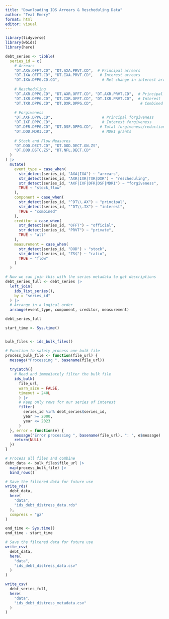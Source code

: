 ```yaml
---
title: "Downloading IDS Arrears & Rescheduling Data"
author: "Teal Emery"
format: html
editor: visual
---
```


```r
library(tidyverse)
library(wbids)
library(here)
```

```r
debt_series <- tibble(
  series_id = c(
    # Arrears
    "DT.AXA.OFFT.CD", "DT.AXA.PRVT.CD",  # Principal arrears
    "DT.IXA.OFFT.CD", "DT.IXA.PRVT.CD",   # Interest arrears
    "DT.IXA.DPPG.CD.CG",                   # Net change in interest arrears
    
    # Rescheduling
    "DT.AXR.DPPG.CD", "DT.AXR.OFFT.CD", "DT.AXR.PRVT.CD",  # Principal
    "DT.IXR.DPPG.CD", "DT.IXR.OFFT.CD", "DT.IXR.PRVT.CD",  # Interest
    "DT.TXR.DPPG.CD", "DT.DXR.DPPG.CD",                     # Combined
    
    # Forgiveness
    "DT.AXF.DPPG.CD",                      # Principal forgiveness
    "DT.IXF.DPPG.CD",                      # Interest forgiveness
    "DT.DFR.DPPG.CD", "DT.DSF.DPPG.CD",   # Total forgiveness/reduction
    "DT.DOD.MDRI.CD",                      # MDRI grants
    
    # Stock and Flow Measures
    "DT.DOD.DECT.CD", "DT.DOD.DECT.GN.ZS",
    "DT.DOD.DSTC.ZS", "DT.NFL.DECT.CD"
  )
) |>
  mutate(
    event_type = case_when(
      str_detect(series_id, "AXA|IXA") ~ "arrears",
      str_detect(series_id, "AXR|IXR|TXR|DXR") ~ "rescheduling",
      str_detect(series_id, "AXF|IXF|DFR|DSF|MDRI") ~ "forgiveness",
      TRUE ~ "stock_flow"
    ),
    component = case_when(
      str_detect(series_id, "^DT\\.AX") ~ "principal",
      str_detect(series_id, "^DT\\.IX") ~ "interest",
      TRUE ~ "combined"
    ),
    creditor = case_when(
      str_detect(series_id, "OFFT") ~ "official",
      str_detect(series_id, "PRVT") ~ "private",
      TRUE ~ "all"
    ),
    measurement = case_when(
      str_detect(series_id, "DOD") ~ "stock",
      str_detect(series_id, "ZS$") ~ "ratio",
      TRUE ~ "flow"
    )
  )

# Now we can join this with the series metadata to get descriptions
debt_series_full <- debt_series |>
  left_join(
    ids_list_series(),
    by = "series_id"
  ) |>
  # Arrange in a logical order
  arrange(event_type, component, creditor, measurement)

debt_series_full
```

```r
start_time <- Sys.time()


bulk_files <- ids_bulk_files()

# Function to safely process one bulk file
process_bulk_file <- function(file_url) {
  message("Processing ", basename(file_url))
  
  tryCatch({
    # Read and immediately filter the bulk file
    ids_bulk(
      file_url,
      warn_size = FALSE,
      timeout = 240L
      ) |>
      # Keep only rows for our series of interest
      filter(
        series_id %in% debt_series$series_id,
        year >= 2000,
        year <= 2023
      )
  }, error = function(e) {
    message("Error processing ", basename(file_url), ": ", e$message)
    return(NULL)
  })
}

# Process all files and combine
debt_data <- bulk_files$file_url |>
  map(process_bulk_file) |>
  bind_rows()

# Save the filtered data for future use
write_rds(
  debt_data,
  here(
    "data",
    "ids_debt_distress_data.rds"
  ),
  compress = "gz"
)

end_time <- Sys.time()
end_time - start_time
```

```r
# Save the filtered data for future use
write_csv(
  debt_data,
  here(
    "data",
    "ids_debt_distress_data.csv"
  )
)
```

```r
write_csv(
  debt_series_full,
  here(
    "data",
    "ids_debt_distress_metadata.csv"
  )
)
```
